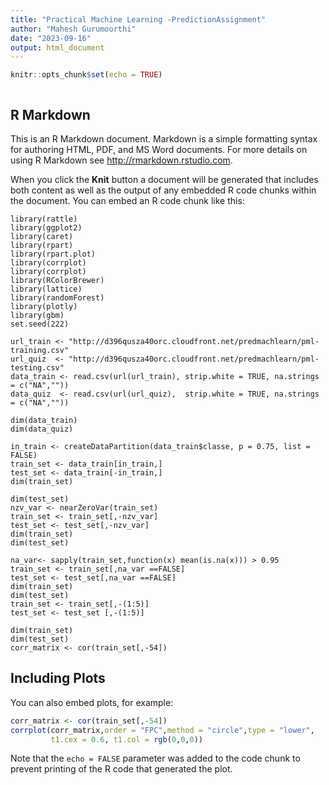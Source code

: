 ```yaml
---
title: "Practical Machine Learning -PredictionAssignment"
author: "Mahesh Gurumoorthi"
date: "2023-09-16"
output: html_document
---
```


```r
knitr::opts_chunk$set(echo = TRUE)



```

## R Markdown

This is an R Markdown document. Markdown is a simple formatting syntax for authoring HTML, PDF, and MS Word documents. For more details on using R Markdown see <http://rmarkdown.rstudio.com>.

When you click the **Knit** button a document will be generated that includes both content as well as the output of any embedded R code chunks within the document. You can embed an R code chunk like this:

```
library(rattle)
library(ggplot2)
library(caret)
library(rpart)
library(rpart.plot)
library(corrplot)
library(corrplot)
library(RColorBrewer)
library(lattice)
library(randomForest)
library(plotly)
library(gbm)
set.seed(222)

url_train <- "http://d396qusza40orc.cloudfront.net/predmachlearn/pml-training.csv"
url_quiz  <- "http://d396qusza40orc.cloudfront.net/predmachlearn/pml-testing.csv"
data_train <- read.csv(url(url_train), strip.white = TRUE, na.strings = c("NA",""))
data_quiz  <- read.csv(url(url_quiz),  strip.white = TRUE, na.strings = c("NA",""))

dim(data_train)
dim(data_quiz)

in_train <- createDataPartition(data_train$classe, p = 0.75, list = FALSE)
train_set <- data_train[in_train,]
test_set <- data_train[-in_train,]
dim(train_set)

dim(test_set)
nzv_var <- nearZeroVar(train_set)
train_set <- train_set[,-nzv_var]
test_set <- test_set[,-nzv_var]
dim(train_set)
dim(test_set)

na_var<- sapply(train_set,function(x) mean(is.na(x))) > 0.95
train_set <- train_set[,na_var ==FALSE]
test_set <- test_set[,na_var ==FALSE]
dim(train_set)
dim(test_set)
train_set <- train_set[,-(1:5)]
test_set <- test_set [,-(1:5)]

dim(train_set)
dim(test_set)
corr_matrix <- cor(train_set[,-54])

```

## Including Plots

You can also embed plots, for example:

```r

corr_matrix <- cor(train_set[,-54])
corrplot(corr_matrix,order = "FPC",method = "circle",type = "lower",
         t1.cex = 0.6, t1.col = rgb(0,0,0))
```

Note that the `echo = FALSE` parameter was added to the code chunk to prevent printing of the R code that generated the plot.
